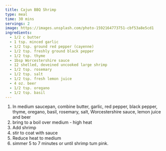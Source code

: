 ```yaml
---
title: Cajun BBQ Shrimp
type: meal
time: 30 mins
servings: 2
image: https://images.unsplash.com/photo-1592164773751-cbf53a8e5cd1
ingredients:
  - 1/2 c butter
  - 1 tsp. minced garlic
  - 1/2 tsp. ground red pepper (cayenne)
  - 1/2 tsp. freshly ground black pepper
  - 1/2 tsp. thyme
  - 1bsp Worcestershire sauce
  - 12 shelled, deveined uncooked large shrimp
  - 1/2 tsp. rosemary
  - 1/2 tsp. salt
  - 1/2 tsp. fresh lemon juice
  - 4 oz. beer
  - 1/2 tsp. oregano
  - 1/2 tsp. basil
---
```


1. In medium saucepan, combine butter, garlic, red pepper, black pepper, thyme, oregano, basil, rosemary, salt, Worcestershire sauce, lemon juice and beer
1. bring to a boil over medium - high heat
1. Add shrimp
1. stir to coat with sauce
1. Reduce heat to medium
1. simmer 5 to 7 minutes or until shrimp tum pink.
